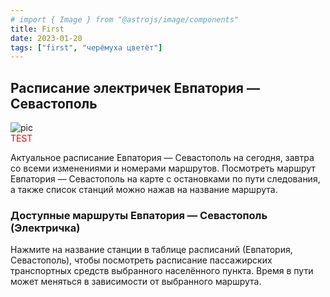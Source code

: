 ```yaml
---
# import { Image } from "@astrojs/image/components"
title: First
date: 2023-01-20
tags: ["first", "черёмуха цветёт"]
---
```



## Расписание электричек Евпатория — Севастополь

<Image src="/blog/wp-1.png" alt="pic" width={400} aspectRatio="16:9" format="webp" />

<div style="color:red">TEST</div>

Актуальное расписание Евпатория — Севастополь на сегодня, завтра со всеми изменениями и номерами маршрутов. Посмотреть маршрут Евпатория — Севастополь на карте с остановками по пути следования, а также список станций можно нажав на название маршрута.

### Доступные маршруты Евпатория — Севастополь (Электричка)

Нажмите на название станции в таблице расписаний (Евпатория, Севастополь), чтобы посмотреть расписание пассажирских транспортных средств выбранного населённого пункта. Время в пути может меняться в зависимости от выбранного маршрута.
